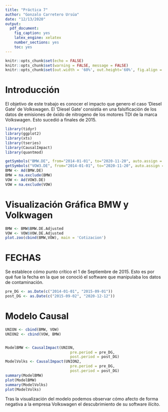 ```yaml
---
title: "Práctica 7"
author: "Gonzalo Carretero Ursúa"
date: "12/13/2020"
output: 
  pdf_document:
    fig_caption: yes
    latex_engine: xelatex
    number_sections: yes
    toc: yes
---
```


```r
knitr::opts_chunk$set(echo = FALSE)
knitr::opts_chunk$set(warning = FALSE, message = FALSE)
knitr::opts_chunk$set(out.width = '60%', out.height='60%', fig.align = "center")
```
\newpage

# Introducción

El objetivo de este trabajo es conocer el impacto que genero el caso 'Diesel Gate' de Volkswagen. 
El 'Diesel Gate' consistía en una falsificación de los datos de emisiones de óxido de nitrogeno de los motores TDI de la marca Volkswagen. Esto sucedió a finales de 2015. 


```r

library(tidyr)
library(ggplot2)
library(xts)
library(tseries)
library(CausalImpact)
library(quantmod)
```


```r
getSymbols("BMW.DE", from="2014-01-01", to="2020-11-20", auto.assign = TRUE) 
getSymbols("VOW3.DE", from="2014-01-01", to="2020-11-20", auto.assign = TRUE) 
BMW <- Ad(BMW.DE)
BMW = na.exclude(BMW)
VOW <- Ad(VOW3.DE)
VOW = na.exclude(VOW)
```

# Visualización Gráfica BMW y Volkwagen

```r
BMW <- BMW$BMW.DE.Adjusted
VOW <- VOW$VOW.DE.Adjusted
plot.zoo(cbind(BMW,VOW), main = 'Cotizacion')
```

# FECHAS

Se establece cómo punto crítico el 1 de Septiembre de 2015. Esto es por qué fue la fecha en la que se conoció el software que manipulaba los datos de contaminación.

```r
pre_DG <- as.Date(c("2014-01-01", "2015-09-01"))
post_DG <- as.Date(c("2015-09-02", "2020-12-12"))
```

# Modelo Causal

```r
UNION <- cbind(BMW, VOW)
UNION2 <- cbind(VOW, BMW)


ModelBMW <- CausalImpact(UNION,
                             pre.period = pre_DG, 
                             post.period = post_DG)
ModelVolks <- CausalImpact(UNION2, 
                             pre.period = pre_DG, 
                             post.period = post_DG)
summary(ModelBMW)
plot(ModelBMW)
summary(ModelVolks)
plot(ModelVolks)

```
Tras la visualización del modelo podemos observar cómo afecto de forma negativa a la empresa Volkswagen el descubrimiento de su software ilícito.
